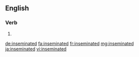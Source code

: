 ==English==

===Verb===
{{head|en|verb form}}

# {{en-past of|inseminate}}

[[de:inseminated]]
[[fa:inseminated]]
[[fr:inseminated]]
[[mg:inseminated]]
[[ja:inseminated]]
[[vi:inseminated]]